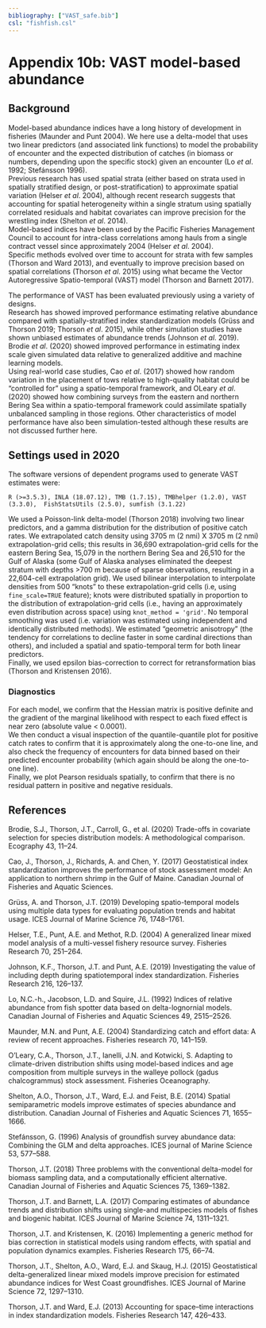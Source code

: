 ```yaml
---
bibliography: ["VAST_safe.bib"]   
csl: "fishfish.csl"
---
```


\newpage

# Appendix 10b: VAST model-based abundance {#appxvast}

## Background

Model-based abundance indices have a long history of development in fisheries (Maunder and Punt 2004). 
We here use a delta-model that uses two linear predictors (and associated link functions) to model the probability of encounter and the expected distribution of catches (in biomass or numbers, depending upon the specific stock) given an encounter (Lo *et al*. 1992; Stefánsson 1996).  
Previous research has used spatial strata (either based on strata used in spatially stratified design, or post-stratification) to approximate spatial variation (Helser *et al*. 2004), although recent research suggests that accounting for spatial heterogeneity within a single stratum using spatially correlated residuals and habitat covariates can improve precision for the wrestling index (Shelton *et al*. 2014).  
Model-based indices have been used by the Pacific Fisheries Management Council to account for intra-class correlations among hauls from a single contract vessel since approximately 2004 (Helser *et al*. 2004).  
Specific methods evolved over time to account for strata with few samples (Thorson and Ward 2013), and eventually to improve precision based on spatial correlations (Thorson *et al*. 2015) using what became the Vector Autoregressive Spatio-temporal (VAST) model (Thorson and Barnett 2017).

The performance of VAST has been evaluated previously using a variety of designs.  
Research has showed improved performance estimating relative abundance compared with spatially-stratified index standardization models (Grüss and Thorson 2019; Thorson *et al*. 2015), while other simulation studies have shown unbiased estimates of abundance trends (Johnson *et al*. 2019).  
Brodie *et al*. (2020) showed improved performance in estimating index scale given simulated data relative to generalized additive and machine learning models.  
Using real-world case studies, Cao *et al*. (2017) showed how random variation in the placement of tows relative to high-quality habitat could be “controlled for” using a spatio-temporal framework, and OLeary *et al*. (2020) showed how combining surveys from the eastern and northern Bering Sea within a spatio-temporal framework could assimilate spatially unbalanced sampling in those regions. Other characteristics of model performance have also been simulation-tested although these results are not discussed further here.  

## Settings used in 2020
The software versions of dependent programs used to generate VAST estimates were:  

`R (>=3.5.3), INLA (18.07.12), TMB (1.7.15), TMBhelper (1.2.0), VAST (3.3.0),  FishStatsUtils (2.5.0), sumfish (3.1.22)`

We used a Poisson-link delta-model (Thorson 2018) involving two linear predictors, and a gamma distribution for the distribution of positive catch rates. 
We extrapolated catch density using 3705 m (2 nmi) X 3705 m (2 nmi) extrapolation-grid cells; this results in 36,690 extrapolation-grid cells for the eastern Bering Sea, 15,079 in the northern Bering Sea  and 26,510 for the Gulf of Alaska (some Gulf of Alaska analyses eliminated the deepest stratum with depths >700 m because of sparse observations, resulting in a 22,604-cell extrapolation grid). 
We used bilinear interpolation to interpolate densities from 500 “knots” to these extrapolation-grid cells (i.e, using `fine_scale=TRUE` feature); knots were distributed spatially in proportion to the distribution of extrapolation-grid cells (i.e., having an approximately even distribution across space) using `knot_method = 'grid'`. 
No temporal smoothing was used (i.e. variation was estimated using independent and identically distributed methods). 
We estimated “geometric anisotropy” (the tendency for correlations to decline faster in some cardinal directions than others), and included a spatial and spatio-temporal term for both linear predictors.  
Finally, we used epsilon bias-correction to correct for retransformation bias (Thorson and Kristensen 2016). 

### Diagnostics

For each model, we confirm that the Hessian matrix is positive definite and the gradient of the marginal likelihood with respect to each fixed effect is near zero (absolute value < 0.0001).  
We then conduct a visual inspection of the quantile-quantile plot for positive catch rates to confirm that it is approximately along the one-to-one line, and also check the frequency of encounters for data binned based on their predicted encounter probability (which again should be along the one-to-one line).  
Finally, we plot Pearson residuals spatially, to confirm that there is no residual pattern in positive and negative residuals. 


## References {-}
Brodie, S.J., Thorson, J.T., Carroll, G., et al. (2020) Trade-offs in covariate selection for species distribution models: A methodological comparison. Ecography 43, 11–24.

Cao, J., Thorson, J., Richards, A. and Chen, Y. (2017) Geostatistical index standardization improves the performance of stock assessment model: An application to northern shrimp in the Gulf of Maine. Canadian Journal of Fisheries and Aquatic Sciences.

Grüss, A. and Thorson, J.T. (2019) Developing spatio-temporal models using multiple data types for evaluating population trends and habitat usage. ICES Journal of Marine Science 76, 1748–1761.

Helser, T.E., Punt, A.E. and Methot, R.D. (2004) A generalized linear mixed model analysis of a multi-vessel fishery resource survey. Fisheries Research 70, 251–264.

Johnson, K.F., Thorson, J.T. and Punt, A.E. (2019) Investigating the value of including depth during spatiotemporal index standardization. Fisheries Research 216, 126–137.

Lo, N.C.-h., Jacobson, L.D. and Squire, J.L. (1992) Indices of relative abundance from fish spotter data based on delta-lognornial models. Canadian Journal of Fisheries and Aquatic Sciences 49, 2515–2526.

Maunder, M.N. and Punt, A.E. (2004) Standardizing catch and effort data: A review of recent approaches. Fisheries research 70, 141–159.

O’Leary, C.A., Thorson, J.T., Ianelli, J.N. and Kotwicki, S. Adapting to climate-driven distribution shifts using model-based indices and age composition from multiple surveys in the walleye pollock (gadus chalcogrammus) stock assessment. Fisheries Oceanography.

Shelton, A.O., Thorson, J.T., Ward, E.J. and Feist, B.E. (2014) Spatial semiparametric models improve estimates of species abundance and distribution. Canadian Journal of Fisheries and Aquatic Sciences 71, 1655–1666.

Stefánsson, G. (1996) Analysis of groundfish survey abundance data: Combining the GLM and delta approaches. ICES journal of Marine Science 53, 577–588.

Thorson, J.T. (2018) Three problems with the conventional delta-model for biomass sampling data, and a computationally efficient alternative. Canadian Journal of Fisheries and Aquatic Sciences 75, 1369–1382.

Thorson, J.T. and Barnett, L.A. (2017) Comparing estimates of abundance trends and distribution shifts using single-and multispecies models of fishes and biogenic habitat. ICES Journal of Marine Science 74, 1311–1321.

Thorson, J.T. and Kristensen, K. (2016) Implementing a generic method for bias correction in statistical models using random effects, with spatial and population dynamics examples. Fisheries Research 175, 66–74.

Thorson, J.T., Shelton, A.O., Ward, E.J. and Skaug, H.J. (2015) Geostatistical delta-generalized linear mixed models improve precision for estimated abundance indices for West Coast groundfishes. ICES Journal of Marine Science 72, 1297–1310.

Thorson, J.T. and Ward, E.J. (2013) Accounting for space–time interactions in index standardization models. Fisheries Research 147, 426–433.
